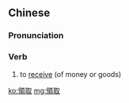 {{also|领取}}
==Chinese==
{{zh-forms|s=领取}}

===Pronunciation===
{{zh-pron
|m=lǐngqǔ
|cat=v
}}

===Verb===
{{zh-verb}}

# to [[receive]] (of money or goods)

[[ko:領取]]
[[mg:領取]]